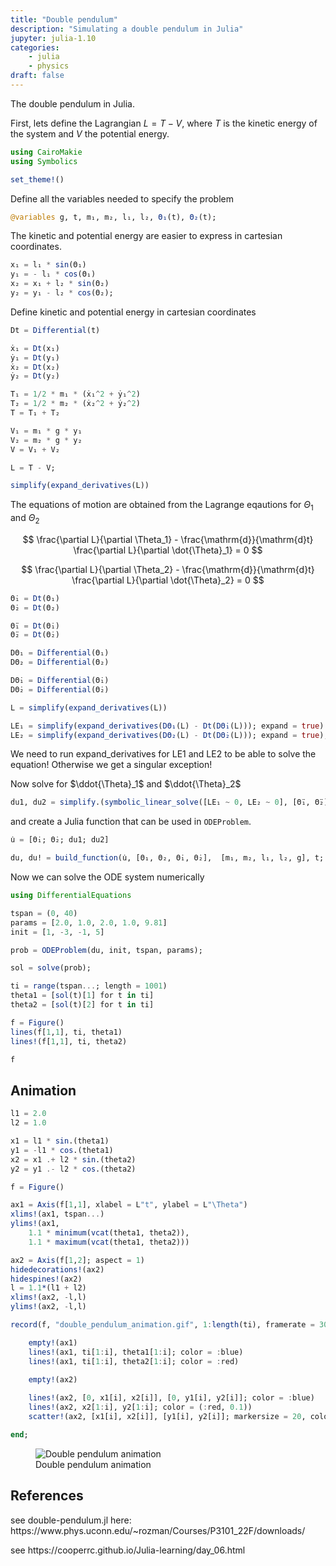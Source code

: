 ```yaml
---
title: "Double pendulum"
description: "Simulating a double pendulum in Julia"
jupyter: julia-1.10
categories: 
    - julia
    - physics
draft: false
---
```


The double pendulum in Julia.

First, lets define the Lagrangian $L = T - V$, where $T$ is the kinetic energy of the system
and $V$ the potential energy.

```julia
using CairoMakie
using Symbolics

set_theme!()
```

Define all the variables needed to specify the problem

```julia
@variables g, t, m₁, m₂, l₁, l₂, Θ₁(t), Θ₂(t);
```

The kinetic and potential energy are easier to express in cartesian coordinates.

```julia
x₁ = l₁ * sin(Θ₁)
y₁ = - l₁ * cos(Θ₁)
x₂ = x₁ + l₂ * sin(Θ₂)
y₂ = y₁ - l₂ * cos(Θ₂);
```

Define kinetic and potential energy in cartesian coordinates 

```julia
Dt = Differential(t)

ẋ₁ = Dt(x₁)
ẏ₁ = Dt(y₁)
ẋ₂ = Dt(x₂)
ẏ₂ = Dt(y₂)

T₁ = 1/2 * m₁ * (ẋ₁^2 + ẏ₁^2)
T₂ = 1/2 * m₂ * (ẋ₂^2 + ẏ₂^2)
T = T₁ + T₂

V₁ = m₁ * g * y₁
V₂ = m₂ * g * y₂
V = V₁ + V₂

L = T - V;
```


```julia
simplify(expand_derivatives(L))
```

The equations of motion are obtained from the Lagrange eqautions for $\Theta_1$ and $\Theta_2$

$$
\frac{\partial L}{\partial \Theta_1} - \frac{\mathrm{d}}{\mathrm{d}t} \frac{\partial L}{\partial \dot{\Theta}_1} = 0
$$


$$
\frac{\partial L}{\partial \Theta_2} - \frac{\mathrm{d}}{\mathrm{d}t} \frac{\partial L}{\partial \dot{\Theta}_2} = 0
$$



```julia
Θ̇₁ = Dt(Θ₁)
Θ̇₂ = Dt(Θ₂)

Θ̈₁ = Dt(Θ̇₁)
Θ̈₂ = Dt(Θ̇₂)

DΘ₁ = Differential(Θ₁)
DΘ₂ = Differential(Θ₂)

DΘ̇₁ = Differential(Θ̇₁)
DΘ̇₂ = Differential(Θ̇₂)

L = simplify(expand_derivatives(L))

LE₁ = simplify(expand_derivatives(DΘ₁(L) - Dt(DΘ̇₁(L))); expand = true)
LE₂ = simplify(expand_derivatives(DΘ₂(L) - Dt(DΘ̇₂(L))); expand = true);
```


We need to run expand_derivatives for LE1 and LE2 to be able to solve the equation! 
Otherwise we get a singular exception!

Now solve for $\ddot{\Theta}_1$ and $\ddot{\Theta}_2$

```julia
du1, du2 = simplify.(symbolic_linear_solve([LE₁ ~ 0, LE₂ ~ 0], [Θ̈₁, Θ̈₂]))
```

and create a Julia function that can be used in `ODEProblem`.

```julia

u̇ = [Θ̇₁; Θ̇₂; du1; du2]

du, du! = build_function(u̇, [Θ₁, Θ₂, Θ̇₁, Θ̇₂],  [m₁, m₂, l₁, l₂, g], t; expression = Val{false});
```

Now we can solve the ODE system numerically

```julia
using DifferentialEquations

tspan = (0, 40)
params = [2.0, 1.0, 2.0, 1.0, 9.81]
init = [1, -3, -1, 5]

prob = ODEProblem(du, init, tspan, params);
```

```julia
sol = solve(prob);
```



```julia
ti = range(tspan...; length = 1001)
theta1 = [sol(t)[1] for t in ti]
theta2 = [sol(t)[2] for t in ti]

f = Figure()
lines(f[1,1], ti, theta1)
lines!(f[1,1], ti, theta2)

f
```

## Animation

```julia
l1 = 2.0
l2 = 1.0

x1 = l1 * sin.(theta1)
y1 = -l1 * cos.(theta1)
x2 = x1 .+ l2 * sin.(theta2)
y2 = y1 .- l2 * cos.(theta2)

f = Figure()

ax1 = Axis(f[1,1], xlabel = L"t", ylabel = L"\Theta")
xlims!(ax1, tspan...)
ylims!(ax1, 
    1.1 * minimum(vcat(theta1, theta2)),
    1.1 * maximum(vcat(theta1, theta2)))

ax2 = Axis(f[1,2]; aspect = 1)
hidedecorations!(ax2)
hidespines!(ax2)
l = 1.1*(l1 + l2)
xlims!(ax2, -l,l)
ylims!(ax2, -l,l)

record(f, "double_pendulum_animation.gif", 1:length(ti), framerate = 30) do i

    empty!(ax1)
    lines!(ax1, ti[1:i], theta1[1:i]; color = :blue)
    lines!(ax1, ti[1:i], theta2[1:i]; color = :red)

    empty!(ax2)
 
    lines!(ax2, [0, x1[i], x2[i]], [0, y1[i], y2[i]]; color = :blue)
    lines!(ax2, x2[1:i], y2[1:i]; color = (:red, 0.1))
    scatter!(ax2, [x1[i], x2[i]], [y1[i], y2[i]]; markersize = 20, color = [:blue, :red])

end;

```

![Double pendulum animation](double_pendulum_animation.gif)

## References

see double-pendulum.jl here: https://www.phys.uconn.edu/~rozman/Courses/P3101_22F/downloads/

see https://cooperrc.github.io/Julia-learning/day_06.html

